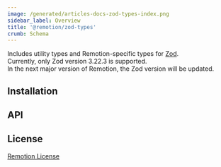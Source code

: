```yaml
---
image: /generated/articles-docs-zod-types-index.png
sidebar_label: Overview
title: '@remotion/zod-types'
crumb: Schema
---
```



Includes utility types and Remotion-specific types for [Zod](https://github.com/colinhacks/zod).  
Currently, only Zod version 3.22.3 is supported.  
In the next major version of Remotion, the Zod version will be updated.

## Installation

<Installation pkg="@remotion/zod-types" />

## API

<TableOfContents />

## License

[Remotion License](https://remotion.dev/license)
